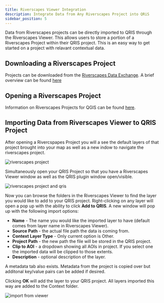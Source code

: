 ```yaml
---
title: Riverscapes Viewer Integration
description: Integrate Data from Any Riverscapes Project into QRiS
sidebar_position: 5
---
```


Data from Riverscapes projects can be directly imported to QRIS through the Riverscapes Viewer. This allows users to store a portion of a Riverscapes Project within their QRIS project. This is an easy way to get started on a project with relavant contextual data. 

## Downloading a Riverscapes Project

Projects can be downloaded from the [Riverscapes Data Exchange](https://data.riverscapes.net/). A brief overview can be found [here](https://viewer.riverscapes.net/about/)

## Opening a Riverscapes Project

Information on Riverscapes Projects for QGIS can be found [here](https://viewer.riverscapes.net/software-help/help-qgis/).

## Importing Data from Riverscapes Viewer to QRIS Project

After opening a Rivercspapes Project you will a see the default layers of that project brought into your map as well as a new indow to navigate the riverscapes project. 

![riverscapes project](/images/software-help/viewer-project.png)

Simultaneously open your QRIS Project so that you have a Riverscapes Viewer window as well as the QRIS plugin window open/visible. 

![riverscapes project and qris](/images/software-help/viewer-qris.png)

Now you can browse the folders in the Riverscapes Viewer to find the layer you would like to add to your QRIS project. Right-clicking on any layer will open a pop up with the ability to click **Add to QRIS**. A new window will pop up with the following import options:

- **Name** - The name you would like the imported layer to have (default comes from layer name in Riverscapes Viewer).
- **Source Path** - the actual file path the data is coming from.
- **Context Layer Type** - Only current option is Other.
- **Project Path** - the new path the file will be stored in the QRIS project.
- **Clip to AOI** - a dropdown showing all AOIs in project. If you select one the imported data will be clipped to those extents. 
- **Description** - optional description of the layer.

A metadata tab also exists. Metadata from the project is copied over but additonal key/value pairs can be added if desired. 

Clicking **OK** will add the layer to your QRIS project. All layers imported this way are added to the Context folder. 

![import from viewer](/images/software-help/import-fom-viewer.gif)